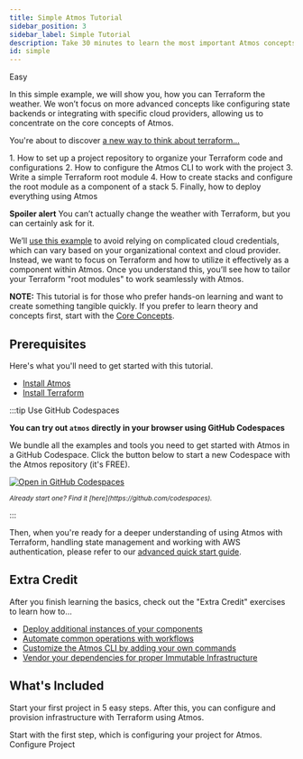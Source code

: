 ```yaml
---
title: Simple Atmos Tutorial
sidebar_position: 3
sidebar_label: Simple Tutorial
description: Take 30 minutes to learn the most important Atmos concepts.
id: simple
---
```


<PillBox>Easy</PillBox>

<Intro>
In this simple example, we will show you, how you can Terraform the weather. We won’t focus on more advanced concepts like configuring state backends or integrating with specific cloud providers,
allowing us to concentrate on the core concepts of Atmos.
</Intro>

You're about to discover [a new way to think about terraform...](/quick-start/mindset)

<KeyPoints>
1. How to set up a project repository to organize your Terraform code and configurations
2. How to configure the Atmos CLI to work with the project
3. Write a simple Terraform root module
4. How to create stacks and configure the root module as a component of a stack
5. Finally, how to deploy everything using Atmos
</KeyPoints>


**Spoiler alert** You can’t actually change the weather with Terraform, but you can certainly ask for it.

We’ll [use this example](https://github.com/cloudposse/atmos/tree/main/examples/quick-start-simple) to avoid relying on complicated cloud credentials, which can vary based on your organizational context and cloud provider. Instead, we want to focus on Terraform and how to utilize it effectively as a component within Atmos. Once you understand this, you’ll see how to tailor your Terraform "root modules" to work seamlessly with Atmos.

__NOTE:__ This tutorial is for those who prefer hands-on learning and want to create something tangible quickly.
If you prefer to learn theory and concepts first, start with the [Core Concepts](/learn/why-atmos).

## Prerequisites

Here's what you'll need to get started with this tutorial.

- [Install Atmos](/install)
- [Install Terraform](https://learn.hashicorp.com/tutorials/terraform/install-cli)

:::tip Use GitHub Codespaces

**You can try out `atmos` directly in your browser using GitHub Codespaces**

We bundle all the examples and tools you need to get started with Atmos in a GitHub Codespace. Click the button below to start a new Codespace with the Atmos repository (it's FREE).

[![Open in GitHub Codespaces](https://github.com/codespaces/badge.svg)](https://github.com/codespaces/new?hide_repo_select=true&ref=main&repo=cloudposse/atmos&skip_quickstart=true)
<div><sub><i>Already start one? Find it [here](https://github.com/codespaces).</i></sub></div>

:::

Then, when you're ready for a deeper understanding of using Atmos with Terraform, handling state management and working with
AWS authentication, please refer to our [advanced quick start guide](/quick-start/advanced).

## Extra Credit

After you finish learning the basics, check out the "Extra Credit" exercises to learn how to...

- [Deploy additional instances of your components](/quick-start/simple/extra-credit/add-another-component)
- [Automate common operations with workflows](/quick-start/simple/extra-credit/create-workflows)
- [Customize the Atmos CLI by adding your own commands](/quick-start/simple/extra-credit/add-custom-commands)
- [Vendor your dependencies for proper Immutable Infrastructure](/quick-start/simple/extra-credit/vendor-components)

## What's Included

Start your first project in 5 easy steps. After this, you can configure and provision infrastructure with Terraform using Atmos.

<DocCardList/>

<ActionCard>
    Start with the first step, which is configuring your project for Atmos.
    <PrimaryCTA to="/quick-start/simple/configure-project">Configure Project</PrimaryCTA>
</ActionCard>
